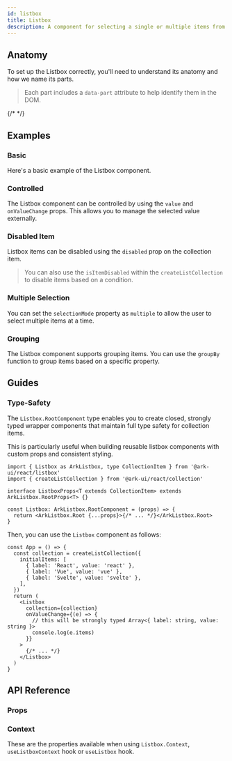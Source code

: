 ```yaml
---
id: listbox
title: Listbox
description: A component for selecting a single or multiple items from a list.
---
```


<ComponentPreview id="Listbox" />

## Anatomy

To set up the Listbox correctly, you'll need to understand its anatomy and how we name its parts.

> Each part includes a `data-part` attribute to help identify them in the DOM.

{/* <Anatomy id="listbox" /> */}

## Examples

### Basic

Here's a basic example of the Listbox component.

<Example id="basic" />

### Controlled

The Listbox component can be controlled by using the `value` and `onValueChange` props. This allows you to manage the
selected value externally.

<Example id="controlled" />

### Disabled Item

Listbox items can be disabled using the `disabled` prop on the collection item.

<Example id="disabled" />

> You can also use the `isItemDisabled` within the `createListCollection` to disable items based on a condition.

### Multiple Selection

You can set the `selectionMode` property as `multiple` to allow the user to select multiple items at a time.

<Example id="multiple" />

### Grouping

The Listbox component supports grouping items. You can use the `groupBy` function to group items based on a specific
property.

<Example id="group" />

## Guides

### Type-Safety

The `Listbox.RootComponent` type enables you to create closed, strongly typed wrapper components that maintain full type
safety for collection items.

This is particularly useful when building reusable listbox components with custom props and consistent styling.

```tsx
import { Listbox as ArkListbox, type CollectionItem } from '@ark-ui/react/listbox'
import { createListCollection } from '@ark-ui/react/collection'

interface ListboxProps<T extends CollectionItem> extends ArkListbox.RootProps<T> {}

const Listbox: ArkListbox.RootComponent = (props) => {
  return <ArkListbox.Root {...props}>{/* ... */}</ArkListbox.Root>
}
```

Then, you can use the `Listbox` component as follows:

```tsx
const App = () => {
  const collection = createListCollection({
    initialItems: [
      { label: 'React', value: 'react' },
      { label: 'Vue', value: 'vue' },
      { label: 'Svelte', value: 'svelte' },
    ],
  })
  return (
    <Listbox
      collection={collection}
      onValueChange={(e) => {
        // this will be strongly typed Array<{ label: string, value: string }>
        console.log(e.items)
      }}
    >
      {/* ... */}
    </Listbox>
  )
}
```

## API Reference

### Props

<ComponentTypes id="listbox" />

### Context

These are the properties available when using `Listbox.Context`, `useListboxContext` hook or `useListbox` hook.

<ContextType id="listbox" />
